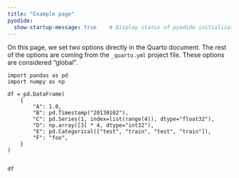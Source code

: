 ```yaml
---
title: "Example page"
pyodide:  
  show-startup-message: true    # Display status of pyodide initialization
---
```


On this page, we set two options directly in the Quarto document. The rest of the options are coming from the `_quarto.yml` project file. These options are considered "global".

```pyodide-python
import pandas as pd 
import numpy as np 

df = pd.DataFrame(
    {
        "A": 1.0,
        "B": pd.Timestamp("20130102"),
        "C": pd.Series(1, index=list(range(4)), dtype="float32"),
        "D": np.array([3] * 4, dtype="int32"),
        "E": pd.Categorical(["test", "train", "test", "train"]),
        "F": "foo",
    }
)


df
```